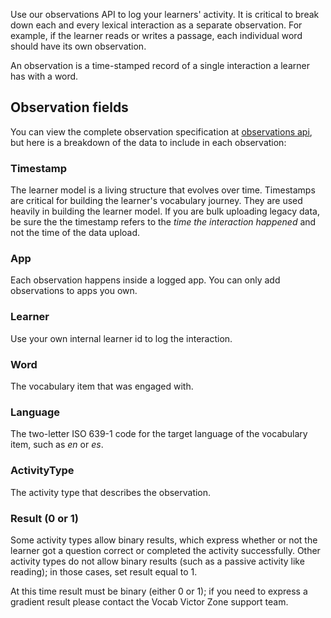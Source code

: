Use our observations API to log your learners' activity. It is critical to break down each and every lexical interaction as a separate observation. For example, if the learner reads or writes a passage, each individual word should have its own observation.

<Note>
An observation is a time-stamped record of a single interaction a learner has with a word.
</Note>

## Observation fields
You can view the complete observation specification at [observations api](/api-reference/observations), but here is a breakdown of the data to include in each observation:

### Timestamp
The learner model is a living structure that evolves over time. Timestamps are critical for building the learner's vocabulary journey. They are used heavily in building the learner model. If you are bulk uploading legacy data, be sure the the timestamp refers to the _time the interaction happened_ and not the time of the data upload.

### App
Each observation happens inside a logged app. You can only add observations to apps you own.

### Learner
Use your own internal learner id to log the interaction. 

### Word
The vocabulary item that was engaged with.

### Language
The two-letter ISO 639-1 code for the target language of the vocabulary item, such as _en_ or _es_.

### ActivityType
The activity type that describes the observation.

### Result (0 or 1)
Some activity types allow binary results, which express whether or not the learner got a question correct or completed the activity successfully. Other activity types do not allow binary results (such as a passive activity like reading); in those cases, set result equal to 1. 

At this time result must be binary (either 0 or 1); if you need to express a gradient result please contact the Vocab Victor Zone support team.

